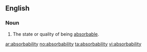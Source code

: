 ==English==

===Noun===
{{en-noun|absorbabilities}}

#The state or quality of being [[absorbable]].

[[ar:absorbability]]
[[no:absorbability]]
[[ta:absorbability]]
[[vi:absorbability]]